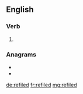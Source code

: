 ==English==

===Verb===
{{head|en|verb form}}

# {{en-past of|refile}}

===Anagrams===
* {{l|en|defiler}}
* {{l|en|fielder}}

[[de:refiled]]
[[fr:refiled]]
[[mg:refiled]]